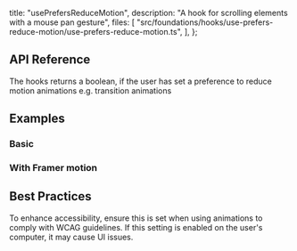   title: "usePrefersReduceMotion",
  description: "A hook for scrolling elements with a mouse pan gesture",
  files: [
    "src/foundations/hooks/use-prefers-reduce-motion/use-prefers-reduce-motion.ts",
  ],
};

## API Reference

The hooks returns a boolean, if the user has set a preference to reduce motion animations e.g. transition animations

## Examples

### Basic

<Preview slug="use-prefers-reduce-motion" />

### With Framer motion

<Preview slug="use-prefers-reduce-motion-framer" />


## Best Practices

To enhance accessibility, ensure this is set when using animations to comply with WCAG guidelines. If this setting is enabled on the user's computer, it may cause UI issues.
